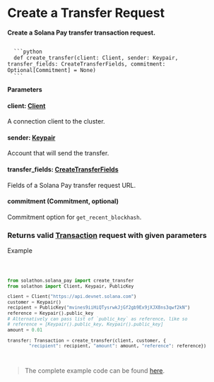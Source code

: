 
# Create a Transfer Request
**Create a Solana Pay transfer transaction request.**

<Code>
  ```python 
  def create_transfer(client: Client, sender: Keypair, transfer_fields: CreateTransferFields, commitment: Optional[Commitment] = None)
  ```
</Code>

**Parameters**
#### client: [Client](/clients/client)
A connection client to the cluster.
#### sender: [Keypair](/models/keypair)
Account that will send the transfer.
#### transfer_fields: [CreateTransferFields](/solana-pay/types/create_transfer_fields)
Fields of a Solana Pay transfer request URL.
#### commitment (Commitment, optional)
Commitment option for `get_recent_blockhash`.

### Returns valid [Transaction](/models/transaction/transaction) request with given parameters

Example

<Code>

```python
from solathon.solana_pay import create_transfer
from solathon import Client, Keypair, PublicKey

client = Client("https://api.devnet.solana.com")
customer = Keypair()
recipient = PublicKey("mvines9iiHiQTysrwkJjGf2gb9Ex9jXJX8ns3qwf2kN")
reference = Keypair().public_key
# Alternatively can pass list of `public_key` as reference, like so
# reference = [Keypair().public_key, Keypair().public_key]
amount = 0.01

transfer: Transaction = create_transfer(client, customer, {
        "recipient": recipient, "amount": amount, "reference": reference})
```
</Code>

> The complete example code can be found [here](https://github.com/SuperteamDAO/solathon/tree/master/example/solana_pay).
